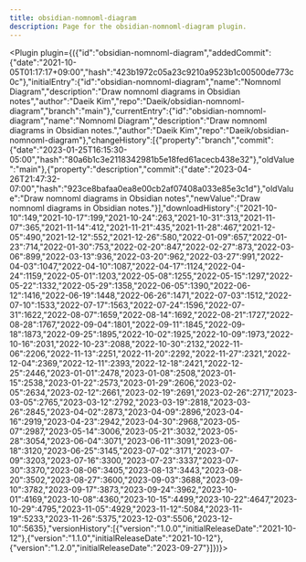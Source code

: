---
title: obsidian-nomnoml-diagram
description: Page for the obsidian-nomnoml-diagram plugin.
---


<Plugin plugin={({"id":"obsidian-nomnoml-diagram","addedCommit":{"date":"2021-10-05T01:17:17+09:00","hash":"423b1972c05a23c9210a9523b1c00500de773c0c"},"initialEntry":{"id":"obsidian-nomnoml-diagram","name":"Nomnoml Diagram","description":"Draw nomnoml diagrams in Obsidian notes","author":"Daeik Kim","repo":"Daeik/obsidian-nomnoml-diagram","branch":"main"},"currentEntry":{"id":"obsidian-nomnoml-diagram","name":"Nomnoml Diagram","description":"Draw nomnoml diagrams in Obsidian notes.","author":"Daeik Kim","repo":"Daeik/obsidian-nomnoml-diagram"},"changeHistory":[{"property":"branch","commit":{"date":"2023-01-25T16:15:30-05:00","hash":"80a6b1c3e2118342981b5e18fed61acecb438e32"},"oldValue":"main"},{"property":"description","commit":{"date":"2023-04-26T21:47:32-07:00","hash":"923ce8bafaa0ea8e00cb2af07408a033e85e3c1d"},"oldValue":"Draw nomnoml diagrams in Obsidian notes","newValue":"Draw nomnoml diagrams in Obsidian notes."}],"downloadHistory":{"2021-10-10":149,"2021-10-17":199,"2021-10-24":263,"2021-10-31":313,"2021-11-07":365,"2021-11-14":412,"2021-11-21":435,"2021-11-28":467,"2021-12-05":490,"2021-12-12":552,"2021-12-26":580,"2022-01-09":657,"2022-01-23":714,"2022-01-30":753,"2022-02-20":847,"2022-02-27":873,"2022-03-06":899,"2022-03-13":936,"2022-03-20":962,"2022-03-27":991,"2022-04-03":1047,"2022-04-10":1087,"2022-04-17":1124,"2022-04-24":1159,"2022-05-01":1203,"2022-05-08":1255,"2022-05-15":1297,"2022-05-22":1332,"2022-05-29":1358,"2022-06-05":1390,"2022-06-12":1416,"2022-06-19":1448,"2022-06-26":1471,"2022-07-03":1512,"2022-07-10":1533,"2022-07-17":1563,"2022-07-24":1596,"2022-07-31":1622,"2022-08-07":1659,"2022-08-14":1692,"2022-08-21":1727,"2022-08-28":1767,"2022-09-04":1801,"2022-09-11":1845,"2022-09-18":1873,"2022-09-25":1895,"2022-10-02":1925,"2022-10-09":1973,"2022-10-16":2031,"2022-10-23":2088,"2022-10-30":2132,"2022-11-06":2206,"2022-11-13":2251,"2022-11-20":2292,"2022-11-27":2321,"2022-12-04":2369,"2022-12-11":2393,"2022-12-18":2421,"2022-12-25":2446,"2023-01-01":2478,"2023-01-08":2508,"2023-01-15":2538,"2023-01-22":2573,"2023-01-29":2606,"2023-02-05":2634,"2023-02-12":2661,"2023-02-19":2691,"2023-02-26":2717,"2023-03-05":2765,"2023-03-12":2792,"2023-03-19":2818,"2023-03-26":2845,"2023-04-02":2873,"2023-04-09":2896,"2023-04-16":2919,"2023-04-23":2942,"2023-04-30":2968,"2023-05-07":2987,"2023-05-14":3006,"2023-05-21":3032,"2023-05-28":3054,"2023-06-04":3071,"2023-06-11":3091,"2023-06-18":3120,"2023-06-25":3145,"2023-07-02":3171,"2023-07-09":3203,"2023-07-16":3300,"2023-07-23":3337,"2023-07-30":3370,"2023-08-06":3405,"2023-08-13":3443,"2023-08-20":3502,"2023-08-27":3600,"2023-09-03":3688,"2023-09-10":3782,"2023-09-17":3873,"2023-09-24":3962,"2023-10-01":4169,"2023-10-08":4360,"2023-10-15":4499,"2023-10-22":4647,"2023-10-29":4795,"2023-11-05":4929,"2023-11-12":5084,"2023-11-19":5233,"2023-11-26":5375,"2023-12-03":5506,"2023-12-10":5635},"versionHistory":[{"version":"1.0.0","initialReleaseDate":"2021-10-12"},{"version":"1.1.0","initialReleaseDate":"2021-10-12"},{"version":"1.2.0","initialReleaseDate":"2023-09-27"}]})}></Plugin>